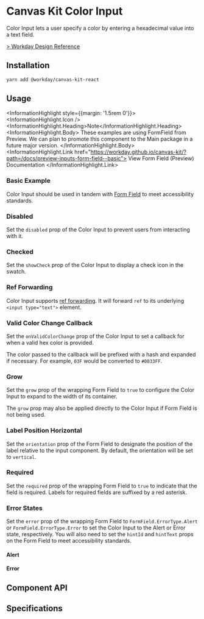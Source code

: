 


<Meta title="Components/Inputs/Color Picker/Color Input" component={ColorInput} />

# Canvas Kit Color Input

Color Input lets a user specify a color by entering a hexadecimal value into a text field.

[> Workday Design Reference](https://design.workday.com/components/inputs/color-input)

## Installation

```sh
yarn add @workday/canvas-kit-react
```

## Usage

<InformationHighlight style={{margin: '1.5rem 0'}}>
  <InformationHighlight.Icon />
  <InformationHighlight.Heading>Note</InformationHighlight.Heading>
  <InformationHighlight.Body>
    These examples are using FormField from Preview. We can plan to promote this component to the
    Main package in a future major version.
  </InformationHighlight.Body>
  <InformationHighlight.Link href="https://workday.github.io/canvas-kit/?path=/docs/preview-inputs-form-field--basic">
    View Form Field (Preview) Documentation
  </InformationHighlight.Link>
</InformationHighlight>

### Basic Example

Color Input should be used in tandem with [Form Field](/components/inputs/form-field/) to meet
accessibility standards.

<ExampleCodeBlock code={Basic} />

### Disabled

Set the `disabled` prop of the Color Input to prevent users from interacting with it.

<ExampleCodeBlock code={Disabled} />

### Checked

Set the `showCheck` prop of the Color Input to display a check icon in the swatch.

<ExampleCodeBlock code={Checked} />

### Ref Forwarding

Color Input supports [ref forwarding](https://reactjs.org/docs/forwarding-refs.html). It will
forward `ref` to its underlying `<input type="text">` element.

<ExampleCodeBlock code={RefForwarding} />

### Valid Color Change Callback

Set the `onValidColorChange` prop of the Color Input to set a callback for when a valid hex color is
provided.

The color passed to the callback will be prefixed with a hash and expanded if necessary. For
example, `03F` would be converted to `#0033FF`.

<ExampleCodeBlock code={ValidColorChange} />

### Grow

Set the `grow` prop of the wrapping Form Field to `true` to configure the Color Input to expand to
the width of its container.

<ExampleCodeBlock code={Grow} />

The `grow` prop may also be applied directly to the Color Input if Form Field is not being used.

### Label Position Horizontal

Set the `orientation` prop of the Form Field to designate the position of the label relative to the
input component. By default, the orientation will be set to `vertical`.

<ExampleCodeBlock code={LabelPosition} />

### Required

Set the `required` prop of the wrapping Form Field to `true` to indicate that the field is required.
Labels for required fields are suffixed by a red asterisk.

<ExampleCodeBlock code={Required} />

### Error States

Set the `error` prop of the wrapping Form Field to `FormField.ErrorType.Alert` or
`FormField.ErrorType.Error` to set the Color Input to the Alert or Error state, respectively. You
will also need to set the `hintId` and `hintText` props on the Form Field to meet accessibility
standards.

#### Alert

<ExampleCodeBlock code={Alert} />

#### Error

<ExampleCodeBlock code={Error} />

## Component API

<SymbolDoc name="ColorInput" fileName="/react/" />

## Specifications

<Specifications file="ColorPicker.spec.ts" name="ColorInput" />

